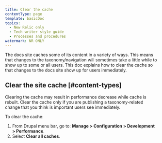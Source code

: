 ```yaml
---
title: Clear the cache
contentType: page
template: basicDoc
topics:
  - New Relic only
  - Tech writer style guide
  - Processes and procedures
watermark: NR ONLY
---
```


The docs site caches some of its content in a variety of ways. This means that changes to the taxonomy/navigation will sometimes take a little while to show up to some or all users. This doc explains how to clear the cache so that changes to the docs site show up for users immediately.

## Clear the site cache [#content-types]

<Callout variant="important">
  Clearing the cache may result in performance decrease while cache is rebuilt. Clear the cache only if you are publishing a taxonomy-related change that you think is important users see immediately.
</Callout>

To clear the cache:

1. From Drupal menu bar, go to: **Manage > Configuration > Development > Performance**.
2. Select **Clear all caches**.
